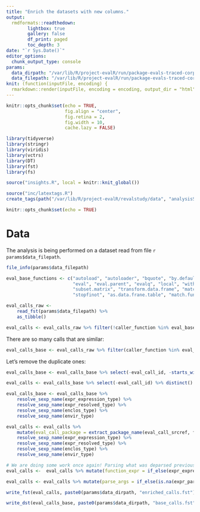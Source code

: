 ```yaml
---
title: "Enrich the datasets with new columns."
output:
  rmdformats::readthedown:
        lightbox: true
        gallery: false
        df_print: paged
        toc_depth: 3
date: "`r Sys.Date()`"
editor_options: 
  chunk_output_type: console
params:
  data_dirpath: "/var/lib/R/project-evalR/run/package-evals-traced-corpus.3/"
  data_filepath: "/var/lib/R/project-evalR/run/package-evals-traced-corpus.3/calls.fst"
knit: (function(inputFile, encoding) {
  rmarkdown::render(inputFile, encoding = encoding, output_dir = "html") })
---
```


```r
knitr::opts_chunk$set(echo = TRUE,
                      fig.align = "center",
                      fig.retina = 2,
                      fig.width = 10,
                      cache.lazy = FALSE)

library(tidyverse)
library(stringr)
library(viridis)
library(vctrs)
library(DT)
library(fst)
library(fs)

source("insights.R", local = knitr::knit_global())

source("inc/latextags.R")
create_tags(path("/var/lib/R/project-evalR/revalstudy/data", "analysisStable.tex"), prefix="", default=TRUE)
```


```r
knitr::opts_chunk$set(echo = TRUE)
```


# Data

The analysis is being performed on a dataset read from file `r params$data_filepath`.

```r
file_info(params$data_filepath)
```

```r
eval_base_functions <- c("autoload", "autoloader", "bquote", "by.default", "by.data.frame", "invokeRestartInteractively", "Ops.data.frame", "dget", 
                         "eval", "eval.parent", "evalq", "local", "with.default", "within.data.frame", "within.list", "replicate", "subset.data.frame",
                         "subset.matrix", "transform.data.frame", "match.arg", "char.expand", "max.col", "parseNamespaceFile", "source", "sys.source",
                         "stopfinot", "as.data.frane.table", "match.fun", "trace", "untrace", ".doTrace")
```


```r
eval_calls_raw <-
    read_fst(params$data_filepath) %>%
    as_tibble()

eval_calls <- eval_calls_raw %>% filter(!caller_function %in% eval_base_functions)
```

There are so many calls that are similar:
```r
eval_calls_base <- eval_calls_raw %>% filter(caller_function %in% eval_base_functions) 
```

Let's remove the duplicate ones:

```r
eval_calls_base <- eval_calls_base %>% select(-eval_call_id, -starts_with("caller_stack")) %>% distinct()

eval_calls <- eval_calls_base %>% select(-eval_call_id) %>% distinct()
```

```r
eval_calls_base <- eval_calls_base %>% 
    resolve_sexp_name(expr_expression_type) %>%
    resolve_sexp_name(expr_resolved_type) %>%
    resolve_sexp_name(enclos_type) %>%
    resolve_sexp_name(envir_type)

eval_calls <- eval_calls %>% 
    mutate(eval_call_package = extract_package_name(eval_call_srcref, file)) %>% 
    resolve_sexp_name(expr_expression_type) %>%
    resolve_sexp_name(expr_resolved_type) %>%
    resolve_sexp_name(enclos_type) %>%
    resolve_sexp_name(envir_type)
```


```r
# We are doing some work once again! Parsing what was deparsed previously...
eval_calls <-  eval_calls %>% mutate(function_expr = if_else(expr_expression_type == "LANGSXP", map_chr(expr_expression, function_name), NA), function_expr_resolved = if_else(expr_resolved_type == "LANGSXP", map_chr(expr_resolved, function_name), NA))
```

```r
eval_calls <- eval_calls %>% mutate(parse_args = if_else(is.na(expr_parsed_expression), NA, map_chr(expr_parsed_expression, extract_args_parse)))
```


```r
write_fst(eval_calls, paste0(params$data_dirpath, "enriched_calls.fst"))

write_dst(eval_calls_base, paste0(params$data_dirpath, "base_calls.fst"))
```


